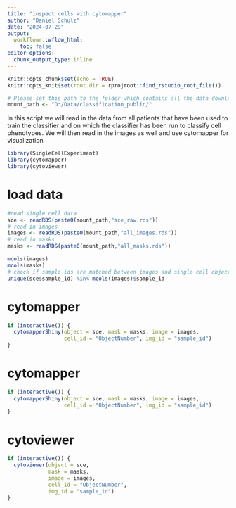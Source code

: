```yaml
---
title: "inspect cells with cytomapper"
author: "Daniel Schulz"
date: "2024-07-29"
output:
  workflowr::wflow_html:
    toc: false
editor_options:
  chunk_output_type: inline
---
```


```r
knitr::opts_chunk$set(echo = TRUE)
knitr::opts_knit$set(root.dir = rprojroot::find_rstudio_root_file())

# Please set this path to the folder which contains all the data downloaded from Zenodo
mount_path <- "D:/Data/classification_public/"
```

In this script we will read in the data from all patients that have been used to train the classifier and on which the classifier has been run to classify cell phenotypes. We will then read in the images as well and use cytomapper for visualization

```r
library(SingleCellExperiment)
library(cytomapper)
library(cytoviewer)
```

# load data
```r
#read single cell data
sce <- readRDS(paste0(mount_path,"sce_raw.rds"))
# read in images
images <- readRDS(paste0(mount_path,"all_images.rds"))
# read in masks
masks <- readRDS(paste0(mount_path,"all_masks.rds"))
```

```r
mcols(images)
mcols(masks)
# check if sample ids are matched between images and single cell object
unique(sce$sample_id) %in% mcols(images)$sample_id
```

# cytomapper
```r
if (interactive()) {
  cytomapperShiny(object = sce, mask = masks, image = images,
                  cell_id = "ObjectNumber", img_id = "sample_id")
}
```

# cytomapper
```r
if (interactive()) {
  cytomapperShiny(object = sce, mask = masks, image = images,
                  cell_id = "ObjectNumber", img_id = "sample_id")
}
```

# cytoviewer

```r
if (interactive()) {
  cytoviewer(object = sce,
             mask = masks,
             image = images,
             cell_id = "ObjectNumber",
             img_id = "sample_id")
}
```
